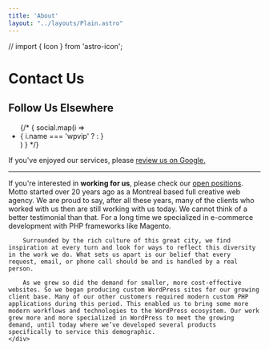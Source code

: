 ```yaml
---
title: 'About'
layout: "../layouts/Plain.astro"
---
```

// import { Icon } from 'astro-icon';

<h1 class="title my-12 text-center">Contact Us</h1>
<div className="grid grid-cols-2 gap-12 my-20">
	<div className="text-right">
		<h2 className="text-h4 font-heading">Follow Us Elsewhere</h2>
		<ul className="flex justify-end space-x-4 my-6 text-slate-500">
			{/* { social.map(i => <li>
				{ i.name === 'wpvip' ? 
					<Icon className="w-8 h-8" name={i.name} title={i.title}/> : 
					<Icon className="w-8 h-8" pack="fa" name={i.name} title={i.title}/>
				}
			</li> ) } */}
		</ul>
		<p>If you've enjoyed our services, please <a className="text-link" href="https://g.page/r/CWsbwvmQNh1qEBE/review">review us on Google.</a></p>
		<hr class="my-12"/>
		If you're interested in <strong>working for us</strong>, please check our <a class="text-link" href="https://apply.workable.com/wpmotto/?lng=en">open positions</a>.
	</div>
	<div className="prose max-w-[50ch]">
		Motto started over 20 years ago as a Montreal based full creative web agency. We are proud to say, after all these years, many of the clients who worked with us then are still working with us today. We cannot think of a better testimonial than that. For a long time we specialized in e-commerce development with PHP frameworks like Magento.

		Surrounded by the rich culture of this great city, we find inspiration at every turn and look for ways to reflect this diversity in the work we do. What sets us apart is our belief that every request, email, or phone call should be and is handled by a real person.

		As we grew so did the demand for smaller, more cost-effective websites. So we began producing custom WordPress sites for our growing client base. Many of our other customers required modern custom PHP applications during this period. This enabled us to bring some more modern workflows and technologies to the WordPress ecosystem. Our work grew more and more specialized in WordPress to meet the growing demand, until today where we’ve developed several products specifically to service this demographic.
	</div>
</div>